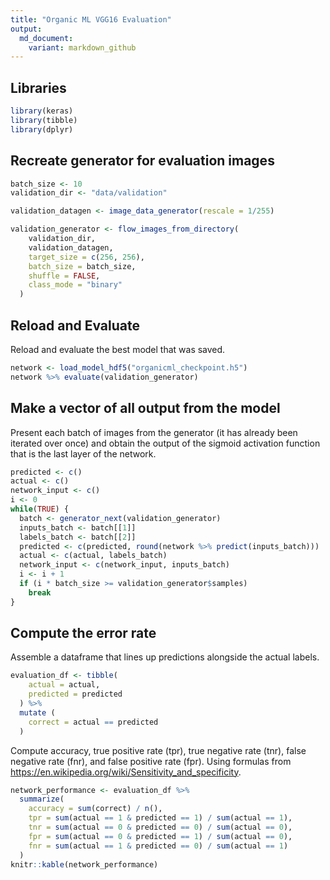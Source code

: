 ```yaml
---
title: "Organic ML VGG16 Evaluation"
output:
  md_document:
    variant: markdown_github
---
```


## Libraries

```r
library(keras)
library(tibble)
library(dplyr)
```

## Recreate generator for evaluation images

```r
batch_size <- 10
validation_dir <- "data/validation"

validation_datagen <- image_data_generator(rescale = 1/255)

validation_generator <- flow_images_from_directory(
    validation_dir,
    validation_datagen,
    target_size = c(256, 256),
    batch_size = batch_size,
    shuffle = FALSE,
    class_mode = "binary"
  )
```

## Reload and Evaluate

Reload and evaluate the best model that was saved.

```r
network <- load_model_hdf5("organicml_checkpoint.h5")
network %>% evaluate(validation_generator)
```

## Make a vector of all output from the model

Present each batch of images from the generator (it has already been iterated over once) and obtain the output of the sigmoid activation function that is the last layer of the network.

```r
predicted <- c()
actual <- c()
network_input <- c()
i <- 0
while(TRUE) {
  batch <- generator_next(validation_generator)
  inputs_batch <- batch[[1]]
  labels_batch <- batch[[2]]
  predicted <- c(predicted, round(network %>% predict(inputs_batch)))
  actual <- c(actual, labels_batch)
  network_input <- c(network_input, inputs_batch)
  i <- i + 1
  if (i * batch_size >= validation_generator$samples)
    break
}
```

## Compute the error rate

Assemble a dataframe that lines up predictions alongside the actual labels.

```r
evaluation_df <- tibble(
    actual = actual,
    predicted = predicted
  ) %>%
  mutate (
    correct = actual == predicted
  )
```

Compute accuracy, true positive rate (tpr), true negative rate (tnr), false negative rate (fnr), and false positive rate (fpr). Using formulas from [https://en.wikipedia.org/wiki/Sensitivity_and_specificity](https://en.wikipedia.org/wiki/Sensitivity_and_specificity).

```r
network_performance <- evaluation_df %>%
  summarize(
    accuracy = sum(correct) / n(),
    tpr = sum(actual == 1 & predicted == 1) / sum(actual == 1),
    tnr = sum(actual == 0 & predicted == 0) / sum(actual == 0),
    fpr = sum(actual == 0 & predicted == 1) / sum(actual == 0),
    fnr = sum(actual == 1 & predicted == 0) / sum(actual == 1)
  )
knitr::kable(network_performance)
```
